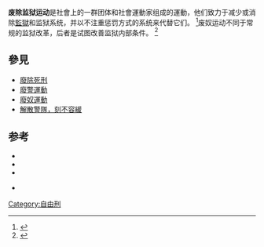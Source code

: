 '''废除监狱运动'''是社會上的一群团体和社會運動家组成的運動，他们致力于减少或消除[[監獄|監獄]]和监狱系统，并以不注重惩罚方式的系统来代替它们。 <ref>{{Cite journal|title=Angela Y. Davis and the Prison Abolition Movement, Part II|last=Shaw|first=Robin F|date=2009|journal=Contemporary Justice Review|doi=10.1080/10282580802685452|volume=12|pages=101–104}}</ref>废奴运动不同于常规的监狱改革，后者是试图改善监狱内部条件。 <ref>{{Cite book|title=Handbook of basic principles and promising practices on Alternatives to Imprisonment|publisher=United Nations|date=April 2007|url=http://www.unodc.org/pdf/criminal_justice/Handbook_of_Basic_Principles_and_Promising_Practices_on_Alternatives_to_Imprisonment.pdf|isbn=978-92-1-148220-1|access-date=2021-03-23|archive-date=2013-03-19|archive-url=https://web.archive.org/web/20130319165748/http://www.unodc.org/pdf/criminal_justice/Handbook_of_Basic_Principles_and_Promising_Practices_on_Alternatives_to_Imprisonment.pdf|dead-url=no}}</ref>

== 參見 ==
* [[廢除死刑|廢除死刑]]
* [[廢警運動|廢警運動]]
* [[廢奴運動|廢奴運動]]
* [[解散警隊，刻不容緩|解散警隊，刻不容緩]]

== 参考 ==
<references />
* {{Cite journal|title=The Challenge of Prison Abolition: A Conversation|url=https://archive.org/details/sim_social-justice_fall-2000_27_3/page/212|last=Davis|first=Angela Y.|last2=Rodríguez|first2=Dylan|date=2000|journal=Social Justice|issue=3|volume=27|pages=212–218|jstor=29767244}}
* {{Cite book|editor-last=Ferrari|editor-first=Livio|location=Capel Dewi, Aberystwyth, Wales|editor2-last=Pavarini|editor2-first=Massimo|title=No Prison|date=2018|publisher=European Group Press|isbn=978-1911439134}}
* {{Cite journal|title=Prison Abolition and Grounded Justice|url=https://scholarship.law.georgetown.edu/facpub/1490|last=McLeod|first=Allegra M.|date=2015|journal=UCLA Law Review|issue=5|volume=62|pages=1156–1239|access-date=2021-03-23|archive-date=2021-02-26|archive-url=https://web.archive.org/web/20210226151022/https://scholarship.law.georgetown.edu/facpub/1490/|dead-url=no}}
* {{Cite journal|title=The Supreme Court 2018 Term — Foreword: Abolition Constitutionalism|url=https://harvardlawreview.org/wp-content/uploads/2019/11/1-122_Online.pdf|last=Roberts|first=Dorothy|authorlink=Dorothy Roberts|date=November 2019|journal=Harvard Law Review|issue=1|volume=133|pages=1–122|access-date=2021-03-23|archive-date=2021-03-08|archive-url=https://web.archive.org/web/20210308115630/https://harvardlawreview.org/wp-content/uploads/2019/11/1-122_Online.pdf|dead-url=no}} 
[[Category:自由刑|Category:自由刑]]